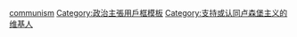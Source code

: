 {{Userbox-2
  |border-c=000000
    |id1=[[File:Rosa Luxemburg.jpg|50px]]
  |info=这个用户支持或认同'''[[卢森堡主义]]'''。
  |info-c=#B22222
|id2= 革命民主
    }}<includeonly>[[Category:支持或认同卢森堡主义的维基人|{{PAGENAME}}]]</includeonly><noinclude>
[[Category:政治團體用戶框模板|communism]]
[[Category:政治主張用戶框模板]]
</noinclude>

[[Category:支持或认同卢森堡主义的维基人]]